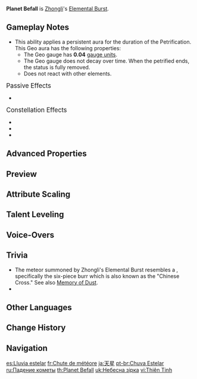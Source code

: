 {{Talent Infobox
|image         = Talent Planet Befall.png
|character     = Zhongli
|type          = Elemental Burst
|info          = Brings a falling meteor down to earth, dealing massive {{Color|Geo DMG}} to opponents caught in its [[AoE]] and applying the {{Color|Geo|Petrification}} [[status]] to them.<br><br>'''Petrification'''<br>Opponents affected by the {{Color|Geo|Petrification}} status cannot move.
|energyCost    = 40
|CD            = 12s
|attr1         = Skill DMG
|value1        = 401%–1,192%
|attr2         = Petrification Duration
|value2        = 3.1s~4s
|utility1      = Status to Enemy
|scale_att1    = ATK
}}
{{Description|The falling meteor punishes the unjust.}}
'''Planet Befall''' is [[Zhongli]]'s [[Elemental Burst]].

==Gameplay Notes==
* This ability applies a persistent {{Geo}} aura for the duration of the Petrification. This Geo aura has the following properties:
** The Geo gauge has '''0.04''' [[gauge unit]]s.
** The Geo gauge does not decay over time. When the petrified ends, the status is fully removed.
** Does not react with other elements.

;<big>Passive Effects</big>
* {{Talent Note|ascension|2|Dominance of Earth|increases Planet Befall's DMG by 33% of his Max HP.|character=Zhongli|talent=Planet Befall}}

;<big>Constellation Effects</big>
* {{Talent Note|constellation|2|Stone, the Cradle of Jade}}
* {{Talent Note|constellation|4|Topaz, Unbreakable and Fearless}}
* {{Talent Note|constellation|5|Lazuli, Herald of the Order}}

==Advanced Properties==
{{Advanced Properties
|title   = Activation Knockback
|gu      = &mdash;
|icdtag  = &mdash;
|icdtype = &mdash;
|poise   = 400
|impulse = Heavy, 1200, 0

|title2   = Skill DMG
|gu2      = 4U
|icdtag2  = none
|poise2   = 500
|impulse2 = 2
|blunt2   = 1
}}

==Preview==
{{Preview
|file=Planet Befall Preview
}}
{{clr}}

==Attribute Scaling==
{{Talent Scaling
|talentType=Elemental Burst
|levels=14
|order=skilldmg,petrificationduration,cd,energycost
|titles=Skill DMG (%),Petrification Duration,CD,Energy Cost
|skilldmg_1=401.08
|skilldmg_2=444.44
|skilldmg_3=487.8
|skilldmg_4=542
|skilldmg_5=590.78
|skilldmg_6=639.56
|skilldmg_7=704.6
|skilldmg_8=769.64
|skilldmg_9=834.68
|skilldmg_10=899.72
|skilldmg_11=964.76
|skilldmg_12=1029.8
|skilldmg_13=1084
|skilldmg_14=1138
|petrificationduration_1=3.1s
|petrificationduration_2=3.2s
|petrificationduration_3=3.3s
|petrificationduration_4=3.4s
|petrificationduration_5=3.5s
|petrificationduration_6=3.6s
|petrificationduration_7=3.7s
|petrificationduration_8=3.8s
|petrificationduration_9=3.9s
|petrificationduration_10=4s
|petrificationduration_11=4s
|petrificationduration_12=4s
|petrificationduration_13=4s
|petrificationduration_14=4s
|cd=12s
|energycost=40
}}

==Talent Leveling==
{{Talent Upgrade|Zhongli}}

==Voice-Overs==
{{Talent VO}}

==Trivia==
* The meteor summoned by Zhongli's Elemental Burst resembles a {{w|Burr puzzle}}, specifically the six-piece burr which is also known as the "Chinese Cross." See also [[Memory of Dust]].
* {{Transclude|Hermit of Mortal Life|Glowing Ornaments}}

==Other Languages==
{{Other Languages
|en      = Planet Befall
|zhs     = 天星
|zhs_rm  = Tiānxīng
|zht     = 天星
|zht_rm  = Tiānxīng
|zh_tl   = Heavenly Star
|ja      = 天星
|ja_rm   = Tensei{{Assumed}}
|ja_tl   = Heavenly Star{{Sino|ja}}
|ko      = {{tt|천성|天星}}
|ko_tl   = Heavenly Star{{Sino|ko}}
|es      = Lluvia estelar
|es_tl   = Stellar Rain
|fr      = Chute de météore
|fr_tl   = Meteor Fall
|ru      = Падение кометы
|ru_tl   = Comet Fall
|th      = Planet Befall
|vi      = {{tt|Thiên Tinh|天星}}
|vi_tl   = Heavenly Star{{Sino|vi}}
|de      = Einstürzender Himmel
|de_tl   = Collapsing Sky
|id      = Planet Befall
|pt      = Chuva Estelar
|pt_tl   = Stellar Rain
|tr      = Düşen Gezegen
|tr_tl   = Falling Planet
|it      = Pioggia meteoritica
|it_tl   = Meteor Rain
}}

==Change History==
{{Change History|1.1}}
<!--
==References==
{{Reflist}}
-->
==Navigation==
{{Talent Navbox|Zhongli}}

[[es:Lluvia estelar]]
[[fr:Chute de météore]]
[[ja:天星]]
[[pt-br:Chuva Estelar]]
[[ru:Падение кометы]]
[[th:Planet Befall]]
[[uk:Небесна зірка]]
[[vi:Thiên Tinh]]